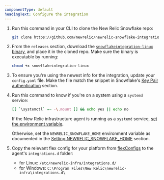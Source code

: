 ```yaml
---
componentType: default
headingText: Configure the integration
---
```


1. Run this command in your CLI to clone the New Relic Snowflake repo:

   ```bash
   git clone https://github.com/newrelic/newrelic-snowflake-integration.git
   ```

2. From the `releases` section, download the [`snowflakeintegration-linux`
   binary](https://github.com/newrelic/newrelic-snowflake-integration/releases), and place it in the cloned repo. Make sure the binary is executable by running:

   ```bash
   chmod +x snowflakeintegration-linux
   ```

3. To ensure you're using the newest info for the integration, update your `config.yaml` file. Make the file match the snippet in Snowflake's [Key Pair authentication](https://github.com/newrelic/newrelic-snowflake-integration#key-pair-authentication) section.

4. Run this command to know if you're on a system using a `systemd` service:

   ```bash
   [[ `\systemctl` =~ -\.mount ]] && echo yes || echo no 
   ```

   If the New Relic infrastructure agent is running as a `systemd` service, [set the environment variable](https://github.com/newrelic/newrelic-snowflake-integration#when-the-agent-is-running-as-a-systemd-service).

   Otherwise, set the `NEWRELIC_SNOWFLAKE_HOME` environment variable as documented in the [Setting NEWRELIC_SNOWFLAKE_HOME](https://github.com/newrelic/newrelic-snowflake-integration/tree/main#setting-newrelic_snowflake_home) section.

5. Copy the relevant flex config for your platform from [flexConfigs](https://github.com/newrelic/newrelic-snowflake-integration/tree/main/flexConfigs) to the agent's `integrations.d` folder:

   * for Linux: `/etc/newrelic-infra/integrations.d/`
   * for Windows: `C:\Program Files\New Relic\newrelic-infra\integrations.d\`
